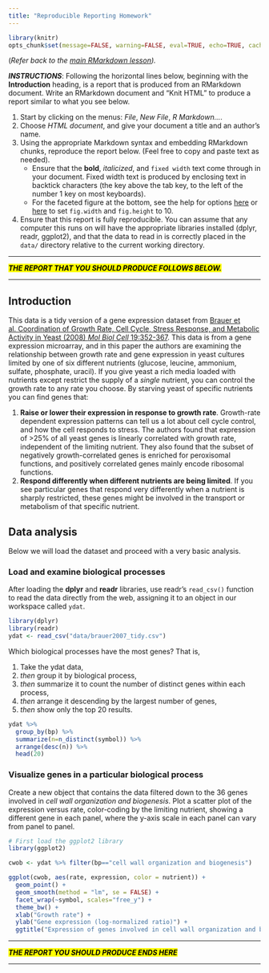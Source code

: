 ```yaml
---
title: "Reproducible Reporting Homework"
---
```


```r
library(knitr)
opts_chunk$set(message=FALSE, warning=FALSE, eval=TRUE, echo=TRUE, cache=TRUE)
```

(_Refer back to the [main RMarkdown lesson](r-rmarkdown.html))._

**_INSTRUCTIONS_**: Following the horizontal lines below, beginning with the **Introduction** heading, is a report that is produced from an RMarkdown document. Write an RMarkdown document and "Knit HTML" to produce a report similar to what you see below. 

1. Start by clicking on the menus: _File_, _New File_, _R Markdown..._.
1. Choose _HTML document_, and give your document a title and an author's name.
1. Using the appropriate Markdown syntax and embedding RMarkdown chunks, reproduce the report below. (Feel free to copy and paste text as needed).
    - Ensure that the **bold**, _italicized_, and `fixed width` text come through in your document. Fixed width text is produced by enclosing text in backtick characters (the key above the tab key, to the left of the number 1 key on most keyboards).
    - For the faceted figure at the bottom, see the help for options [here](http://bioconnector.org/markdown/#!rmarkdown.md#Options) or [here](http://yihui.name/knitr/options/#chunk_options) to set `fig.width` and `fig.height` to 10.
1. Ensure that this report is fully reproducible. You can assume that any computer this runs on will have the appropriate libraries installed (dplyr, readr, ggplot2), and that the data to read in is correctly placed in the `data/` directory relative to the current working directory.


----

<mark>**_THE REPORT THAT YOU SHOULD PRODUCE FOLLOWS BELOW._**</mark>

----


## Introduction

This data is a tidy version of a gene expression dataset from [Brauer et al. Coordination of Growth Rate, Cell Cycle, Stress Response, and Metabolic Activity in Yeast (2008) _Mol Biol Cell_ 19:352-367](http://www.ncbi.nlm.nih.gov/pubmed/17959824). This data is from a gene expression microarray, and in this paper the authors are examining the relationship between growth rate and gene expression in yeast cultures limited by one of six different nutrients (glucose, leucine, ammonium, sulfate, phosphate, uracil). If you give yeast a rich media loaded with nutrients except restrict the supply of a _single_ nutrient, you can control the growth rate to any rate you choose. By starving yeast of specific nutrients you can find genes that: 

1. **Raise or lower their expression in response to growth rate**. Growth-rate dependent expression patterns can tell us a lot about cell cycle control, and how the cell responds to stress. The authors found that expression of >25% of all yeast genes is linearly correlated with growth rate, independent of the limiting nutrient. They also found that the subset of negatively growth-correlated genes is enriched for peroxisomal functions, and positively correlated genes mainly encode ribosomal functions. 
2. **Respond differently when different nutrients are being limited**. If you see particular genes that respond very differently when a nutrient is sharply restricted, these genes might be involved in the transport or metabolism of that specific nutrient.

## Data analysis

Below we will load the dataset and proceed with a very basic analysis.

### Load and examine biological processes

After loading the **dplyr** and **readr** libraries, use readr's `read_csv()` function to read the data directly from the web, assigning it to an object in our workspace called `ydat`.

```r
library(dplyr)
library(readr)
ydat <- read_csv("data/brauer2007_tidy.csv")
```

Which biological processes have the most genes? That is, 

1. Take the ydat data, 
1. _then_ group it by biological process, 
1. _then_ summarize it to count the number of distinct genes within each process, 
1. _then_ arrange it descending by the largest number of genes, 
1. _then_ show only the top 20 results.

```r
ydat %>% 
  group_by(bp) %>% 
  summarize(n=n_distinct(symbol)) %>% 
  arrange(desc(n)) %>% 
  head(20)
```

### Visualize genes in a particular biological process

Create a new object that contains the data filtered down to the 36 genes involved in _cell wall organization and biogenesis_. Plot a scatter plot of the expression versus rate, color-coding by the limiting nutrient, showing a different gene in each panel, where the y-axis scale in each panel can vary from panel to panel. 

```r
# First load the ggplot2 library
library(ggplot2)

cwob <- ydat %>% filter(bp=="cell wall organization and biogenesis")

ggplot(cwob, aes(rate, expression, color = nutrient)) +
  geom_point() +
  geom_smooth(method = "lm", se = FALSE) +
  facet_wrap(~symbol, scales="free_y") + 
  theme_bw() + 
  xlab("Growth rate") + 
  ylab("Gene expression (log-normalized ratio)") + 
  ggtitle("Expression of genes involved in cell wall organization and biogenesis")
```


----

<mark>**_THE REPORT YOU SHOULD PRODUCE ENDS HERE_**</mark>

----
